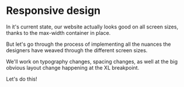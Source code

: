 # Responsive design

In it's current state, our website actually looks good on all screen sizes, thanks to the max-width container in place.

But let's go through the process of implementing all the nuances the designers have weaved through the different screen sizes.

We'll work on typography changes, spacing changes, as well at the big obvious layout change happening at the XL breakpoint.

Let's do this!
